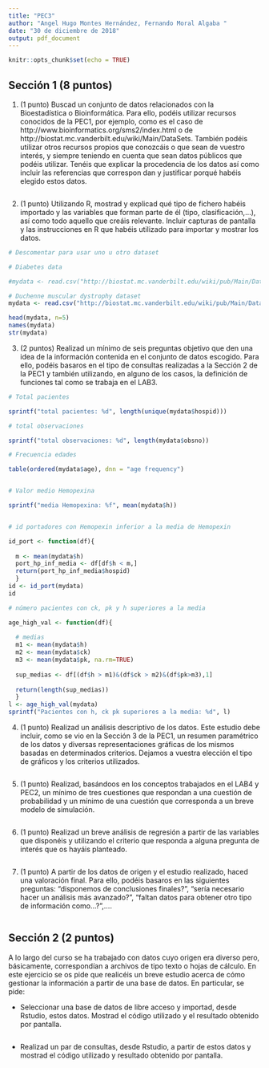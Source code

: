 ```yaml
---
title: "PEC3"
author: "Angel Hugo Montes Hernández, Fernando Moral Algaba "
date: "30 de diciembre de 2018"
output: pdf_document
---
```


```r
knitr::opts_chunk$set(echo = TRUE)
```

## Sección 1 (8 puntos) 

1.   (1 punto) Buscad un conjunto de datos relacionados con la Bioestadística o Bioinformática. Para ello, podéis utilizar recursos conocidos de la PEC1, por ejemplo, como es el caso de http://www.bioinformatics.org/sms2/index.html o de http://biostat.mc.vanderbilt.edu/wiki/Main/DataSets. También podéis utilizar otros recursos propios que conozcáis o que sean de vuestro interés, y siempre teniendo en cuenta que sean datos públicos que podéis utilizar. Tenéis que explicar la procedencia de los datos así como incluir las referencias que correspon dan y justificar porqué habéis elegido estos datos.

```r




```
2.   (1 punto) Utilizando R, mostrad y explicad qué tipo de fichero habéis importado y las variables que forman parte de él (tipo, clasificación,...), así como todo aquello que creáis relevante. Incluir capturas de pantalla y las instrucciones en R que habéis utilizado para importar y mostrar los datos.

```r
# Descomentar para usar uno u otro dataset

# Diabetes data

#mydata <- read.csv("http://biostat.mc.vanderbilt.edu/wiki/pub/Main/DataSets/diabetes.csv",header=T, sep=",")

# Duchenne muscular dystrophy dataset
mydata <- read.csv("http://biostat.mc.vanderbilt.edu/wiki/pub/Main/DataSets/dmd.csv", header= T, sep=",")

head(mydata, n=5)
names(mydata)
str(mydata)

```

3.   (2 puntos) Realizad un mínimo de seis preguntas objetivo que den una idea de la información contenida en el conjunto de datos escogido. Para ello, podéis basaros en el tipo de consultas realizadas a la Sección 2 de la PEC1 y también utilizando, en alguno de los casos, la definición de funciones tal como se trabaja
en el LAB3.

```r
# Total pacientes 

sprintf("total pacientes: %d", length(unique(mydata$hospid)))

# total observaciones

sprintf("total observaciones: %d", length(mydata$obsno))

# Frecuencia edades

table(ordered(mydata$age), dnn = "age frequency")


# Valor medio Hemopexina

sprintf("media Hemopexina: %f", mean(mydata$h))


# id portadores con Hemopexin inferior a la media de Hemopexin

id_port <- function(df){
  
  m <- mean(mydata$h)
  port_hp_inf_media <- df[df$h < m,]
  return(port_hp_inf_media$hospid)
  }
id <- id_port(mydata)
id

# número pacientes con ck, pk y h superiores a la media 

age_high_val <- function(df){
  
  # medias
  m1 <- mean(mydata$h)
  m2 <- mean(mydata$ck)
  m3 <- mean(mydata$pk, na.rm=TRUE)
  
  sup_medias <- df[(df$h > m1)&(df$ck > m2)&(df$pk>m3),1]
  
  return(length(sup_medias))
  }
l <- age_high_val(mydata)
sprintf("Pacientes con h, ck pk superiores a la media: %d", l)

```


4.   (1 punto) Realizad un análisis descriptivo de los datos. Este estudio debe incluir,
como se vio en la Sección 3 de la PEC1, un resumen paramétrico de los datos y
diversas representaciones gráficas de los mismos basadas en determinados criterios. Dejamos a vuestra elección el tipo de gráficos y los criterios utilizados.

```r


```

5.   (1 punto) Realizad, basándoos en los conceptos trabajados en el LAB4 y PEC2, un mínimo de tres cuestiones que respondan a una cuestión de probabilidad y un mínimo de una cuestión que corresponda a un breve modelo de simulación.

```r

```

6.   (1 punto) Realizad un breve análisis de regresión a partir de las variables que disponéis y utilizando el criterio que responda a alguna pregunta de interés que os hayáis planteado.

```r

```

7.   (1 punto) A partir de los datos de origen y el estudio realizado, haced una valoración final. Para ello, podéis basaros en las siguientes preguntas: "disponemos de conclusiones finales?", "sería necesario hacer un análisis más avanzado?", "faltan datos para obtener otro tipo de información como...?",....

```r

```

## Sección 2 (2 puntos)

A lo largo del curso se ha trabajado con datos cuyo origen era diverso pero, básicamente, correspondían a archivos de tipo texto o hojas de cálculo. En este ejercicio se os pide que realicéis un breve estudio acerca de cómo gestionar la información a partir de una base de datos. En particular, se pide:

- Seleccionar una base de datos de libre acceso y importad, desde Rstudio, estos datos. Mostrad el código utilizado y el resultado obtenido por pantalla.

```r

```

- Realizad un par de consultas, desde Rstudio, a partir de estos datos y mostrad el código utilizado y resultado obtenido por pantalla.

```r

```

